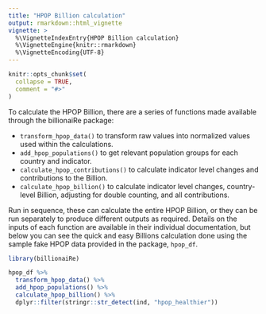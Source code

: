 ```yaml
---
title: "HPOP Billion calculation"
output: rmarkdown::html_vignette
vignette: >
  %\VignetteIndexEntry{HPOP Billion calculation}
  %\VignetteEngine{knitr::rmarkdown}
  %\VignetteEncoding{UTF-8}
---
```


```r
knitr::opts_chunk$set(
  collapse = TRUE,
  comment = "#>"
)
```

To calculate the HPOP Billion, there are a series of functions made available through
the billionaiRe package:

* `transform_hpop_data()` to transform raw values into normalized values used within the calculations.
* `add_hpop_populations()` to get relevant population groups for each country and indicator.
* `calculate_hpop_contributions()` to calculate indicator level changes and contributions to the Billion.
* `calculate_hpop_billion()` to calculate indicator level changes, country-level Billion, adjusting for double counting, and all contributions.

Run in sequence, these can calculate the entire HPOP Billion, or they can be run separately
to produce different outputs as required. Details on the inputs of each function are
available in their individual documentation, but below you can see the quick
and easy Billions calculation done using the sample fake HPOP data provided
in the package, `hpop_df`.

```r
library(billionaiRe)

hpop_df %>%
  transform_hpop_data() %>%
  add_hpop_populations() %>%
  calculate_hpop_billion() %>%
  dplyr::filter(stringr::str_detect(ind, "hpop_healthier"))
```
